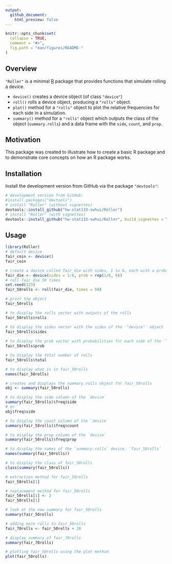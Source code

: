 ```yaml
---
output:
  github_document:
    html_preview: false
---
```


<!-- README.md is generated from README.Rmd. Please edit that file -->

```r
knitr::opts_chunk$set(
  collapse = TRUE,
  comment = "#>",
  fig.path = "man/figures/README-"
)
```


## Overview

`"Roller"` is a minimal [R](http://www.r-project.org/) package that provides functions that simulate rolling a device.

* `device()` creates a device object (of class `"device"`)
* `roll()` rolls a device object, producing a `"rolls"` object.
* `plot()` method for a `"rolls"` object to plot the relative frequencies for each side in a simulation.
* `summary()` method for a `"rolls"` object which outputs the class of the object (`summary.rolls`) and a data frame with the `side`, `count`, and `prop`.


## Motivation

This package was created to illustrate how to create a basic R package and to demonstrate core concepts on how an R package works.


## Installation

Install the development version from GitHub via the package `"devtools"`:

```r
# development version from GitHub:
#install.packages("devtools") 
# install "Roller" (without vignettes)
devtools::install_github("hw-stat133-swhui/Roller")
# install "Roller" (with vignettes)
devtools::install_github("hw-stat133-swhui/Roller", build_vignettes = TRUE)
```


## Usage

```r
library(Roller)
# default device
fair_coin <- device()
fair_coin

# create a device called fair_die with sides, 1 to 6, each with a probability of 1/6
fair_die <- device(sides = 1:6, prob = rep(1/6, 6))
# roll fair_die 50 times
set.seed(123)
fair_50rolls <- roll(fair_die, times = 50)

# print the object
fair_50rolls

# to display the rolls vector with outputs of the rolls
fair_50rolls$rolls

# to display the sides vector with the sides of the `"device"` object
fair_50rolls$sides
  
# to display the prob vector with probabilities for each side of the `"device"` object
fair_50rolls$prob

# to display the total number of rolls
fair_50rolls$total

# to display what is in fair_50rolls
names(fair_50rolls)

# creates and displays the summary.rolls object for fair_50rolls
obj <- summary(fair_50rolls)

# to display the side column of the `device`
summary(fair_50rolls)$freq$side
# or
obj$freq$side

# to display the count column of the `device`
summary(fair_50rolls)$freq$count

# to display the prop column of the `device`
summary(fair_50rolls)$freq$prop

# to display the names of the `summary.rolls` device, `fair_50rolls`
names(summary(fair_50rolls))

# to display the class of fair_50rolls
class(summary(fair_50rolls))

# extraction method for fair_50rolls
fair_50rolls[1]

# replacement method for fair_50rolls
fair_50rolls[1] <- 2
fair_50rolls[1]

# look at the new summary for fair_50rolls
summary(fair_50rolls)

# adding more rolls to fair_50rolls
fair_70rolls <- fair_50rolls + 20

# display summary of fair_70rolls
summary(fair_70rolls)
```


```r
# plotting fair_50rolls using the plot method
plot(fair_50rolls)
```
